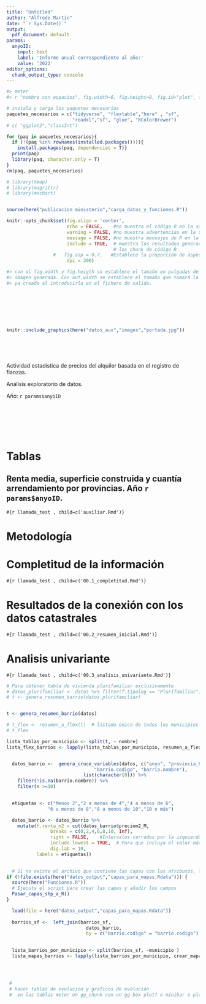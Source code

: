 ```yaml
---
title: "Untitled"
author: "Alfredo Martín"
date: "`r Sys.Date()`"
output:
  pdf_document: default
params:
  anyoID:
    input: text
    label: 'Informe anual correspondiente al año:'
    value: '2022'
editor_options: 
  chunk_output_type: console
---
```


```{=html}
<!-- Decido generar las tablas con flextable y el informe en html
   La generación a pdf se cuelga y la instalación del tinytex también -->
```
```r
#> meter
#> r "nombre con espacios", fig.width=6, fig.height=9, fig.id="plot", fig.cap="boxplot imported from images folder", echo=FALSE}
```

```r
# instala y carga los paquetes necesarios
paquetes_necesarios = c("tidyverse", "flextable","here" , "sf",
                        "readxl","sf", "glue", "RColorBrewer") 
# c( "ggplot2","classInt")

for (paq in paquetes_necesarios){
  if (!(paq %in% rownames(installed.packages()))){
    install.packages(paq, dependencies = T)}
  print(paq)
  library(paq, character.only = T)
}
rm(paq, paquetes_necesarios)

# library(tmap)
# library(magrittr)
# library(mschart)


source(here("publicacion ministerio","carga_datos_y_funciones.R"))

knitr::opts_chunk$set(fig.align = 'center',
                      echo = FALSE,    #no muestra el código R en la salida
                      warning = FALSE, #no muestra advertencias en la salida
                      message = FALSE, #no muestra mensajes de R en la salida
                      include = TRUE,  # muestra los resultados generados por 
                                       # los chunk de código R
                 #   fig.asp = 0.7,   #Establece la proporción de aspecto que tendrán las imágenes generadas en R por defecto. En cada chunk se especificará fig.width o fit.height para completar la información
                      dpi = 300)

#> con el fig.width y fig.heigth se establece el tamaño en pulgadas de la 
#> imagen generada. Con out.width se establece el tamaño que tomará la imagen
#> ya creada al introducirla en el fichero de salida.

```

```{=html}
<!-- 
https://ardata-fr.github.io/officeverse/index.html
La generación de documentos word (o power point) con R se puede realizar:
1) Con el paquete officer, en cuyo caso se utilizan un conjunto de funciones de R. 
2) Con el paquete officedown en cuyo caso se utila la sintaxis de rmarkdown
seguir https://rpubs.com/gustavomtzv/867466 
-->
```
```{=html}
<!--
{r, eval = FALSE }
library(officer)
# consulto los estilos existentes en el fichero plantilla
doc <- read_docx(path="./word template/pandoc_template.docx") 
# ojo, con Rmd accedo al directorio Publicaciones y con R al de trabajo
doc <- read_docx(path="./Publicaciones/word template/pandoc_template.docx")
estilos <- officer::styles_info(doc)  #muestra los estilos existentes
-->
```
<br>

<br>

<br>

```r
knitr::include_graphics(here("datos_aux","images","portada.jpg"))
```

<br>

<br>

Actividad estadística de precios del alquiler basada en el registro de fianzas.

Análisis exploratorio de datos.

Año: `r params$anyoID`

\newpage

<br>

<br>

<br>

# Tablas

## Renta media, superficie construida y cuantía arrendamiento por provincias. Año `r params$anyoID`.

```#{r llamada_test , child=c('auxiliar.Rmd')}```


# Metodología

# Completitud de la información

`#{r llamada_test , child=c('00.1_completitud.Rmd')}`

# Resultados de la conexión con los datos catastrales

`#{r llamada_test , child=c('00.2_resumen_inicial.Rmd')}`

# Analisis univariante

`#{r llamada_test , child=c('00.3_analisis_univariante.Rmd')}`


```r






# Para obtener tabla de vivienda plurifamiliar exclusivamente
# datos_plurifamiliar <- datos %>% filter(f.tipolog == "Plurifamiliar")
# t <- genera_resumen_barrio(datos_plurifamiliar)


t <- genera_resumen_barrio(datos)

# t_flex <- resumen_a_flex(t)  # listado único de todos los municipios seguidos
# t_flex

lista_tablas_por_municipio <- split(t, ~ nombre)
lista_flex_barrios <- lapply(lista_tablas_por_municipio, resumen_a_flex)



```

```r

  datos_barrio <-  genera_cruce_variables(datos, c("anyo", "provincia_806", "nombre", 
                                "barrio.codigo", "barrio.nombre"),
                            list(character(0))) %>% 
    filter(!is.na(barrio.nombre)) %>% 
    filter(n >=10)
 

  etiquetas <- c("Menos 2","2 a menos de 4","4 a menos de 6",
               "6 a menos de 8","8 a menos de 10","10 o más")

  datos_barrio <- datos_barrio %>% 
    mutate(f.renta_m2 = cut(datos_barrio$preciom2_M,
                breaks = c(0,2,4,6,8,10, Inf),
                right = FALSE,    #Intervalos cerrados por la izquierda
                include.lowest = TRUE,  # Para que incluya el valor máximo
                dig.lab = 10,
           labels = etiquetas))
  

  # Si no existe el archivo que contiene las capas con los atributos, lo crea
if (!file.exists(here("datos_output","capas_para_mapas.Rdata"))) {
  source(here("Funciones.R"))
  # Ejecuta el script para crear las capas y añadir los campos
  Pasar_capas_shp_a_R()
} 

  load(file = here("datos_output","capas_para_mapas.Rdata"))
  
  barrios_sf <-  left_join(barrios_sf, 
                             datos_barrio, 
                             by = c("barrio.codigo" = "barrio.codigo") )
  

  lista_barrios_por_municipio <- split(barrios_sf, ~municipio )
  lista_mapas_barrios <- lapply(lista_barrios_por_municipio, crear_mapa_barrio)




 #  
 # hacer tablas de evolucion y graficos de evolución
 #  en las tablas meter un gg_chunk con un gg box plot? o minibar o plot_chunk 

  


    
    
    

```

